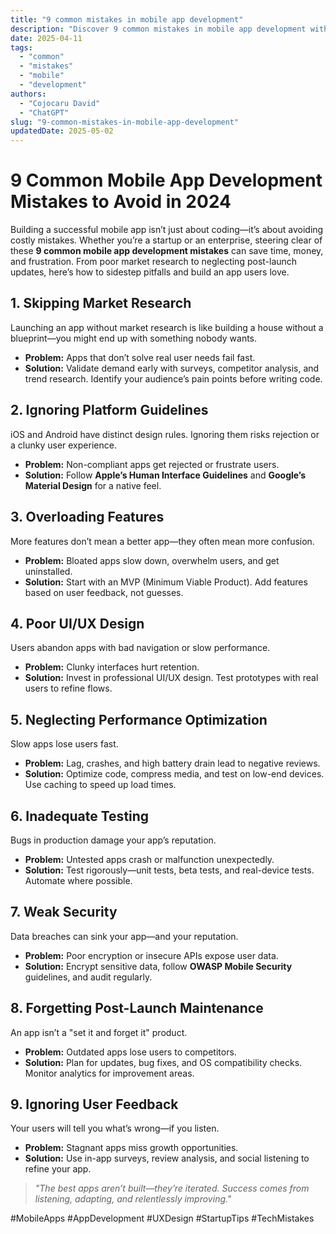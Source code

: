 ```yaml
---
title: "9 common mistakes in mobile app development"
description: "Discover 9 common mistakes in mobile app development with this in-depth guide, providing actionable insights and practical tips to boost your knowledge and results."
date: 2025-04-11
tags:
  - "common"
  - "mistakes"
  - "mobile"
  - "development"
authors:
  - "Cojocaru David"
  - "ChatGPT"
slug: "9-common-mistakes-in-mobile-app-development"
updatedDate: 2025-05-02
---
```


# 9 Common Mobile App Development Mistakes to Avoid in 2024  

Building a successful mobile app isn’t just about coding—it’s about avoiding costly mistakes. Whether you’re a startup or an enterprise, steering clear of these **9 common mobile app development mistakes** can save time, money, and frustration. From poor market research to neglecting post-launch updates, here’s how to sidestep pitfalls and build an app users love.  

## 1. Skipping Market Research  

Launching an app without market research is like building a house without a blueprint—you might end up with something nobody wants.  

- **Problem:** Apps that don’t solve real user needs fail fast.  
- **Solution:** Validate demand early with surveys, competitor analysis, and trend research. Identify your audience’s pain points before writing code.  

## 2. Ignoring Platform Guidelines  

iOS and Android have distinct design rules. Ignoring them risks rejection or a clunky user experience.  

- **Problem:** Non-compliant apps get rejected or frustrate users.  
- **Solution:** Follow **Apple’s Human Interface Guidelines** and **Google’s Material Design** for a native feel.  

## 3. Overloading Features  

More features don’t mean a better app—they often mean more confusion.  

- **Problem:** Bloated apps slow down, overwhelm users, and get uninstalled.  
- **Solution:** Start with an MVP (Minimum Viable Product). Add features based on user feedback, not guesses.  

## 4. Poor UI/UX Design  

Users abandon apps with bad navigation or slow performance.  

- **Problem:** Clunky interfaces hurt retention.  
- **Solution:** Invest in professional UI/UX design. Test prototypes with real users to refine flows.  

## 5. Neglecting Performance Optimization  

Slow apps lose users fast.  

- **Problem:** Lag, crashes, and high battery drain lead to negative reviews.  
- **Solution:** Optimize code, compress media, and test on low-end devices. Use caching to speed up load times.  

## 6. Inadequate Testing  

Bugs in production damage your app’s reputation.  

- **Problem:** Untested apps crash or malfunction unexpectedly.  
- **Solution:** Test rigorously—unit tests, beta tests, and real-device tests. Automate where possible.  

## 7. Weak Security  

Data breaches can sink your app—and your reputation.  

- **Problem:** Poor encryption or insecure APIs expose user data.  
- **Solution:** Encrypt sensitive data, follow **OWASP Mobile Security** guidelines, and audit regularly.  

## 8. Forgetting Post-Launch Maintenance  

An app isn’t a "set it and forget it" product.  

- **Problem:** Outdated apps lose users to competitors.  
- **Solution:** Plan for updates, bug fixes, and OS compatibility checks. Monitor analytics for improvement areas.  

## 9. Ignoring User Feedback  

Your users will tell you what’s wrong—if you listen.  

- **Problem:** Stagnant apps miss growth opportunities.  
- **Solution:** Use in-app surveys, review analysis, and social listening to refine your app.  

> _"The best apps aren’t built—they’re iterated. Success comes from listening, adapting, and relentlessly improving."_  

#MobileApps #AppDevelopment #UXDesign #StartupTips #TechMistakes